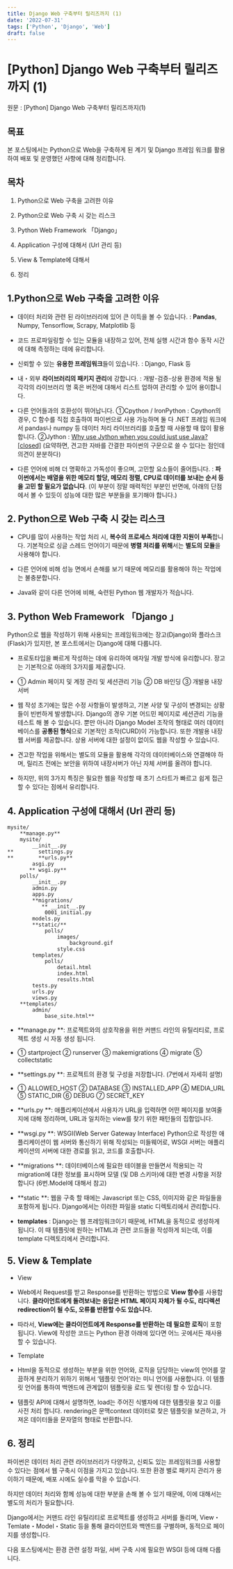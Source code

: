 ```yaml
---
title: Django Web 구축부터 릴리즈까지 (1)
date: '2022-07-31'
tags: ['Python', 'Django', 'Web']
draft: false
---
```


# [Python] Django Web 구축부터 릴리즈까지 (1)

원문 : [Python] Django Web 구축부터 릴리즈까지(1)

## 목표

본 포스팅에서는 Python으로 Web을 구축하게 된 계기 및 Django 프레임 워크를 활용하여 배포 및 운영했던 사항에 대해 정리합니다.

## 목차

1. Python으로 Web 구축을 고려한 이유

2. Python으로 Web 구축 시 갖는 리스크

3. Python Web Framework 「Django」

4. Application 구성에 대해서 (Url 관리 등)

5. View & Template에 대해서

6. 정리

## 1.Python으로 Web 구축을 고려한 이유

* 데이터 처리와 관련 된 라이브러리에 있어 큰 이득을 볼 수 있습니다.
: **Pandas**, Numpy, Tensorflow, Scrapy, Matplotlib 등

* 코드 프로파일링할 수 있는 모듈을 내장하고 있어, 전체 실행 시간과 함수 동작 시간에 대해 측정하는 데에 유리합니다.

* 신뢰할 수 있는 **유용한 프레임워크**들이 있습니다.
: Django, Flask 등

* 내・외부 **라이브러리의 패키지 관리**에 강합니다.
: 개발-검증-상용 환경에 적용 될 각각의 라이브러리 명 혹은 버전에 대해서 리스트 업하여 관리할 수 있어 용이합니다.

* 다른 언어들과의 호환성이 뛰어납니다.
①Cpython / IronPython
: Cpython의 경우, C 함수를 직접 호출하여 파이썬으로 사용 가능하며 둘 다 .NET 프레임 워크에서 pandas나 numpy 등 데이터 처리 라이브러리를 호출할 때 사용할 때 많이 활용합니다.
②Jython
: [Why use Jython when you could just use Java? [closed]](https://stackoverflow.com/questions/96922/why-use-jython-when-you-could-just-use-java) 
(요약하면, 견고한 자바를 간결한 파이썬의 구문으로 쓸 수 있다는 점인데 의견이 분분하다)

* 다른 언어에 비해 더 명확하고 가독성이 좋으며, 고민할 요소들이 줄어듭니다.
: **파이썬에서는 배열을 위한 메모리 할당, 메모리 정렬, CPU로 데이터를 보내는 순서 등을 고민 할 필요가 없습니다**. (이 부분이 정말 매력적인 부분인 반면에, 아래의 단점에서 볼 수 있듯이 성능에 대한 많은 부분들을 포기해야 합니다.)

## 2. Python으로 Web 구축 시 갖는 리스크

* CPU를 많이 사용하는 작업 처리 시, **복수의 프로세스 처리에 대한 지원이 부족**합니다. 기본적으로 싱글 스레드 언어이기 때문에 **병렬 처리를 위해**서는 **별도의 모듈**을 사용해야 합니다.

* 다른 언어에 비해 성능 면에서 손해를 보기 때문에 메모리를 활용해야 하는 작업에는 불충분합니다.

* Java와 같이 다른 언어에 비해, 숙련된 Python 웹 개발자가 적습니다.

## 3. Python Web Framework 「Django 」

Python으로 웹을 작성하기 위해 사용되는 프레임워크에는 장고(Django)와 플라스크(Flask)가 있지만, 본 포스트에서는 Django에 대해 다룹니다.

* 프로토타입을 빠르게 작성하는 데에 유리하여 애자일 개발 방식에 유리합니다. 장고는 기본적으로 아래의 3가지를 제공합니다.

* ① Admin 페이지 및 계정 관리 및 세션관리 기능
② DB 바인딩
③ 개발용 내장 서버

* 웹 작성 초기에는 많은 수정 사항들이 발생하고, 기본 사양 및 구성이 변경되는 상황들이 빈번하게 발생합니다. Django의 경우 기본 어드민 페이지로 세션관리 기능을 테스트 해 볼 수 있습니다. 뿐만 아니라 Django Model 조작의 형태로 여러 데이터베이스를 **공통된 형식**으로 기본적인 조작(CURD)이 가능합니다. 또한 개발용 내장 웹 서버를 제공합니다. 상용 서버에 대한 설정이 없이도 웹을 작성할 수 있습니다.

* 견고한 작업을 위해서는 별도의 모듈을 활용해 각각의 데이터베이스와 연결해야 하며, 릴리즈 전에는 보안을 위하여 내장서버가 아닌 자체 서버를 올려야 합니다.

* 하지만, 위의 3가지 특징은 필요한 웹을 작성할 때 초기 스타트가 빠르고 쉽게 접근할 수 있다는 점에서 유리합니다.

## 4. Application 구성에 대해서 (Url 관리 등)

    mysite/
        **manage.py**
        mysite/
            __init__.py
    **        settings.py
    **        **urls.py**
            asgi.py
           ** wsgi.py**
        polls/
            __init__.py
            admin.py
            apps.py
            **migrations/
               ** __init__.py
                0001_initial.py
            models.py
            **static/**
                polls/
                    images/
                        background.gif
                    style.css
            templates/
                polls/
                    detail.html
                    index.html
                    results.html
            tests.py
            urls.py
            views.py
        **templates/
            admin/
                base_site.html**

* **manage.py
**: 프로젝트와의 상호작용을 위한 커맨드 라인의 유틸리티로, 프로젝트 생성 시 자동 생성 됩니다.

* ① startproject
② runserver
③ makemigrations
④ migrate
⑤ collectstatic

* **settings.py
**: 프로젝트의 환경 및 구성을 저장합니다. (7번에서 자세히 설명)

* ① ALLOWED_HOST
② DATABASE
③ INSTALLED_APP
④ MEDIA_URL
⑤ STATIC_DIR
⑥ DEBUG
⑦ SECRET_KEY

* **urls.py
**: 애플리케이션에서 사용자가 URL을 입력하면 어떤 페이지를 보여줄지에 대해 정리하며, URL과 일치하는 view를 찾기 위한 패턴들의 집합입니다.

* **wsgi.py
**: WSGI(Web Server Gateway Interface)
Python으로 작성한 애플리케이션이 웹 서버와 통신하기 위해 작성되는 미들웨어로, WSGI 서버는 애플리케이션의 서버에 대한 경로를 읽고, 코드를 호출합니다.

* **migrations
**: 데이터베이스에 필요한 테이블을 만들면서 적용되는 각 migration에 대한 정보를 표시하며 모델 (및 DB 스키마)에 대한 변경 사항을 저장합니다 (6번.Model에 대해서 참고)

* **static
**: 웹을 구축 할 때에는 Javascript 또는 CSS, 이미지와 같은 파일들을 포함하게 됩니다. Django에서는 이러한 파일을 static 디렉토리에서 관리합니다.

* **templates**
: Django는 웹 프레임워크이기 때문에, HTML을 동적으로 생성하게 됩니다. 이 때 템플릿에 원하는 HTML과 관련 코드들을 작성하게 되는데, 이를 template 디렉토리에서 관리합니다.

## 5. View & Template

* View

* Web에서 Request를 받고 Response를 반환하는 방법으로 **View 함수**를 사용합니다. **클라이언트에게 돌려보내는 응답은 HTML 페이지 자체가 될 수도, 리디렉션redirection이 될 수도, 오류를 반환할 수도 있습니다.**

* 따라서, **View에는 클라이언트에게 Response를 반환하는 데 필요한 로직**이 포함됩니다. View에 작성한 코드는 Python 환경 아래에 있다면 어느 곳에서든 재사용 할 수 있습니다.

* Template

* Html을 동적으로 생성하는 부분을 위한 언어와, 로직을 담당하는 view의 언어를 깔끔하게 분리하기 위하기 위해서 ‘템플릿 언어’라는 미니 언어를 사용합니다. 이 템플릿 언어를 통하여 백엔드에 관계없이 템플릿을 로드 및 렌더링 할 수 있습니다.

* 템플릿 API에 대해서 설명하면, load는 주어진 식별자에 대한 템플릿을 찾고 이를 사전 처리 합니다. rendering은 문맥context 데이터로 찾은 템플릿을 보관하고, 가져온 데이터들을 문자열의 형태로 반환합니다.

## 6. 정리

파이썬은 데이터 처리 관련 라이브러리가 다양하고, 신뢰도 있는 프레임워크를 사용할 수 있다는 점에서 웹 구축시 이점을 가지고 있습니다. 또한 환경 별로 패키지 관리가 용이하기 때문에, 배포 시에도 실수를 막을 수 있습니다.

하지만 데이터 처리와 함께 성능에 대한 부분을 손해 볼 수 있기 때문에, 이에 대해서는 별도의 처리가 필요합니다.

Django에서는 커맨드 라인 유틸리티로 프로젝트를 생성하고 서버를 돌리며, View・Temlate・Model・Static 등을 통해 클라이언트와 백엔드를 구별하며, 동적으로 페이지를 생성합니다.

다음 포스팅에서는 환경 관련 설정 파일, 서버 구축 시에 필요한 WSGI 등에 대해 다룹니다.
